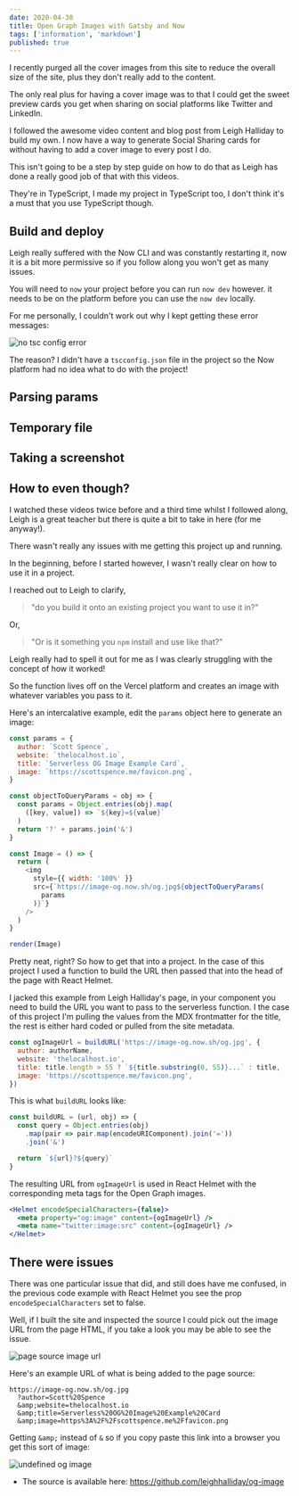 ```yaml
---
date: 2020-04-30
title: Open Graph Images with Gatsby and Now
tags: ['information', 'markdown']
published: true
---
```


I recently purged all the cover images from this site to reduce the
overall size of the site, plus they don't really add to the content.

The only real plus for having a cover image was to that I could get
the sweet preview cards you get when sharing on social platforms like
Twitter and LinkedIn.

I followed the awesome video content and blog post from Leigh Halliday
to build my own. I now have a way to generate Social Sharing cards for
without having to add a cover image to every post I do.

This isn't going to be a step by step guide on how to do that as Leigh
has done a really good job of that with this videos.

They're in TypeScript, I made my project in TypeScript too, I don't
think it's a must that you use TypeScript though.

## Build and deploy

Leigh really suffered with the Now CLI and was constantly restarting
it, now it is a bit more permissive so if you follow along you won't
get as many issues.

You will need to `now` your project before you can run `now dev`
however. it needs to be on the platform before you can use the
`now dev` locally.

For me personally, I couldn't work out why I kept getting these error
messages:

![no tsc config error]

The reason? I didn't have a `tscconfig.json` file in the project so
the Now platform had no idea what to do with the project!

<YouTube youTubeId="Al3tCJKOydY" />

## Parsing params

<YouTube youTubeId="ANedwsfXpO0" />

## Temporary file

<YouTube youTubeId="KlLgjuUQoJs" />

## Taking a screenshot

<YouTube youTubeId="ZjGCiBpDZ7g" />

## How to even though?

I watched these videos twice before and a third time whilst I followed
along, Leigh is a great teacher but there is quite a bit to take in
here (for me anyway!).

There wasn't really any issues with me getting this project up and
running.

In the beginning, before I started however, I wasn't really clear on
how to use it in a project.

I reached out to Leigh to clarify,

> "do you build it onto an existing project you want to use it in?"

Or,

> "Or is it something you `npm` install and use like that?"

<Tweet tweetLink="spences10/status/1255155419107844097" />

Leigh really had to spell it out for me as I was clearly struggling
with the concept of how it worked!

<Tweet tweetLink="leighchalliday/status/1255156120219508737" />

So the function lives off on the Vercel platform and creates an image
with whatever variables you pass to it.

Here's an intercalative example, edit the `params` object here to
generate an image:

```js react-live
const params = {
  author: `Scott Spence`,
  website: `thelocalhost.io`,
  title: `Serverless OG Image Example Card`,
  image: `https://scottspence.me/favicon.png`,
}

const objectToQueryParams = obj => {
  const params = Object.entries(obj).map(
    ([key, value]) => `${key}=${value}`
  )
  return '?' + params.join('&')
}

const Image = () => {
  return (
    <img
      style={{ width: '100%' }}
      src={`https://image-og.now.sh/og.jpg${objectToQueryParams(
        params
      )}`}
    />
  )
}

render(Image)
```

Pretty neat, right? So how to get that into a project. In the case of
this project I used a function to build the URL then passed that into
the head of the page with React Helmet.

I jacked this example from Leigh Halliday's page, in your component
you need to build the URL you want to pass to the serverless function.
I the case of this project I'm pulling the values from the MDX
frontmatter for the title, the rest is either hard coded or pulled
from the site metadata.

```js
const ogImageUrl = buildURL('https://image-og.now.sh/og.jpg', {
  author: authorName,
  website: 'thelocalhost.io',
  title: title.length > 55 ? `${title.substring(0, 55)}...` : title,
  image: 'https://scottspence.me/favicon.png',
})
```

This is what `buildURL` looks like:

```js
const buildURL = (url, obj) => {
  const query = Object.entries(obj)
    .map(pair => pair.map(encodeURIComponent).join('='))
    .join('&')

  return `${url}?${query}`
}
```

The resulting URL from `ogImageUrl` is used in React Helmet with the
corresponding meta tags for the Open Graph images.

```jsx
<Helmet encodeSpecialCharacters={false}>
  <meta property="og:image" content={ogImageUrl} />
  <meta name="twitter:image:src" content={ogImageUrl} />
</Helmet>
```

## There were issues

There was one particular issue that did, and still does have me
confused, in the previous code example with React Helmet you see the
prop `encodeSpecialCharacters` set to false.

Well, if I built the site and inspected the source I could pick out
the image URL from the page HTML, if you take a look you may be able
to see the issue.

![page source image url]

Here's an example URL of what is being added to the page source:

```text
https://image-og.now.sh/og.jpg
  ?author=Scott%20Spence
  &amp;website=thelocalhost.io
  &amp;title=Serverless%20OG%20Image%20Example%20Card
  &amp;image=https%3A%2F%2Fscottspence.me%2Ffavicon.png
```

Getting `&amp;` instead of `&` so if you copy paste this link into a
browser you get this sort of image:

![undefined og image]

- The source is available here:
  https://github.com/leighhalliday/og-image

<!-- Links -->

<!-- Images -->

[no tsc config error]:
  https://now-images-wine.now.sh/2020/serverless-og-images/no-tsc-config.png
[page source image url]:
  https://now-images-wine.now.sh/2020/serverless-og-images/page-source-image-url.png
[undefined og image]:
  https://now-images-wine.now.sh/2020/serverless-og-images/undefined-og-image.jpg
